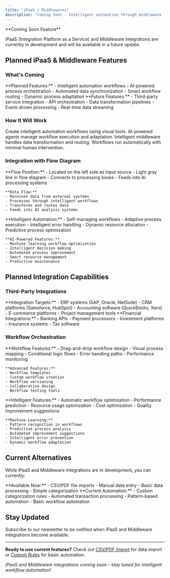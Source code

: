 ```yaml
---
title: "iPaaS / Middlewares"
description: "Coming Soon - Intelligent automation through middleware integrations and AI-powered workflow orchestration"
---
```


<Warning>
**Coming Soon Feature**

iPaaS (Integration Platform as a Service) and Middleware integrations are currently in development and will be available in a future update.
</Warning>

## Planned iPaaS & Middleware Features

### What's Coming

<CardGroup cols={2}>
  <Card title="Agentic Workflows" icon="workflow">
    **Planned Features:**
    - Intelligent automation workflows
    - AI-powered process orchestration
    - Automated data synchronization
    - Smart workflow routing
    - Dynamic process adaptation
  </Card>
  
  <Card title="Middleware Integration" icon="plug">
    **Future Features:**
    - Third-party service integration
    - API orchestration
    - Data transformation pipelines
    - Event-driven processing
    - Real-time data streaming
  </Card>
</CardGroup>

### How It Will Work

<Steps>
  <Step title="Workflow Design">
    Create intelligent automation workflows using visual tools.
  </Step>
  
  <Step title="AI Orchestration">
    AI-powered agents manage workflow execution and adaptation.
  </Step>
  
  <Step title="Middleware Processing">
    Intelligent middleware handles data transformation and routing.
  </Step>
  
  <Step title="Automated Execution">
    Workflows run automatically with minimal human intervention.
  </Step>
</Steps>

### Integration with Flow Diagram

<AccordionGroup>
  <Accordion title="Input Source Integration">
    **Flow Position:**
    - Located on the left side as input source
    - Light gray line in flow diagram
    - Connects to processing boxes
    - Feeds into AI processing systems
    
    **Data Flow:**
    - Receives data from external systems
    - Processes through intelligent workflows
    - Transforms and routes data
    - Feeds into AI analysis systems
  </Accordion>
  
  <Accordion title="Agentic Workflow Features">
    **Intelligent Automation:**
    - Self-managing workflows
    - Adaptive process execution
    - Intelligent error handling
    - Dynamic resource allocation
    - Predictive process optimization
    
    **AI-Powered Features:**
    - Machine learning workflow optimization
    - Intelligent decision making
    - Automated process improvement
    - Smart resource management
    - Predictive maintenance
  </Accordion>
</AccordionGroup>

## Planned Integration Capabilities

### Third-Party Integrations

<Columns cols={2}>
  <Card title="Business Systems" icon="building">
    **Integration Targets:**
    - ERP systems (SAP, Oracle, NetSuite)
    - CRM platforms (Salesforce, HubSpot)
    - Accounting software (QuickBooks, Xero)
    - E-commerce platforms
    - Project management tools
  </Card>
  
  <Card title="Financial Services" icon="bank">
    **Financial Integrations:**
    - Banking APIs
    - Payment processors
    - Investment platforms
    - Insurance systems
    - Tax software
  </Card>
</Columns>

### Workflow Orchestration

<AccordionGroup>
  <Accordion title="Visual Workflow Builder">
    **Workflow Features:**
    - Drag-and-drop workflow design
    - Visual process mapping
    - Conditional logic flows
    - Error handling paths
    - Performance monitoring
    
    **Advanced Features:**
    - Workflow templates
    - Custom workflow creation
    - Workflow versioning
    - Collaborative design
    - Workflow testing tools
  </Accordion>
  
  <Accordion title="AI-Powered Optimization">
    **Intelligent Features:**
    - Automatic workflow optimization
    - Performance prediction
    - Resource usage optimization
    - Cost optimization
    - Quality improvement suggestions
    
    **Machine Learning:**
    - Pattern recognition in workflows
    - Predictive process analysis
    - Automated improvement suggestions
    - Intelligent error prevention
    - Dynamic workflow adaptation
  </Accordion>
</AccordionGroup>

## Current Alternatives

While iPaaS and Middleware integrations are in development, you can currently:

<CardGroup cols={2}>
  <Card title="Manual Data Import" icon="upload">
    **Available Now:**
    - CSV/PDF file imports
    - Manual data entry
    - Basic data processing
    - Simple categorization
  </Card>
  
  <Card title="Custom Rules" icon="gear">
    **Current Automation:**
    - Custom categorization rules
    - Automated transaction processing
    - Pattern-based automation
    - Basic workflow automation
  </Card>
</CardGroup>

## Stay Updated

<Card title="Get Notified" icon="bell" href="https://ai2fin.com/newsletter" horizontal>
Subscribe to our newsletter to be notified when iPaaS and Middleware integrations become available.
</Card>

---

**Ready to use current features?** Check out [CSV/PDF Import](/data-sources/csv-imports) for data import or [Custom Rules](/features/custom-rules) for basic automation.

*iPaaS and Middleware integrations coming soon - stay tuned for intelligent workflow automation!*
